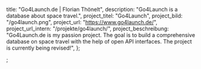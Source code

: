   title: "Go4Launch.de | Florian Thönelt",
  description: "Go4Launch is a database about space travel.",
  project_titel: "Go4Launch",
  project_bild: "/go4launch.png",
  project_url: "https://www.go4launch.de/",
  project_url_intern: "/projekte/go4launch/",
  project_beschreibung:
    "Go4Launch.de is my passion project. The goal is to build a comprehensive database on space travel with the help of open API interfaces. The project is currently being revised!",
};

;
